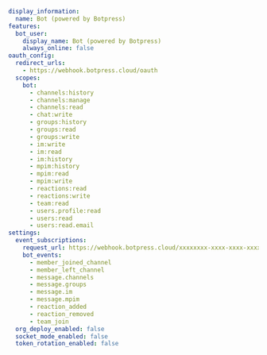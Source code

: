 ``` yaml YAML [expandable] lines
display_information:
  name: Bot (powered by Botpress)
features:
  bot_user:
    display_name: Bot (powered by Botpress)
    always_online: false
oauth_config:
  redirect_urls:
    - https://webhook.botpress.cloud/oauth
  scopes:
    bot:
      - channels:history
      - channels:manage
      - channels:read
      - chat:write
      - groups:history
      - groups:read
      - groups:write
      - im:write
      - im:read
      - im:history
      - mpim:history
      - mpim:read
      - mpim:write
      - reactions:read
      - reactions:write
      - team:read
      - users.profile:read
      - users:read
      - users:read.email
settings:
  event_subscriptions:
    request_url: https://webhook.botpress.cloud/xxxxxxxx-xxxx-xxxx-xxxx-xxxxxxxxxxxx
    bot_events:
      - member_joined_channel
      - member_left_channel
      - message.channels
      - message.groups
      - message.im
      - message.mpim
      - reaction_added
      - reaction_removed
      - team_join
  org_deploy_enabled: false
  socket_mode_enabled: false
  token_rotation_enabled: false
```